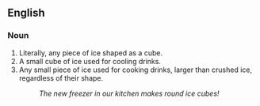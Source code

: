 ==English==

===Noun===
# Literally, any piece of ice shaped as a cube.
# A small cube of ice used for cooling drinks.
# Any small piece of ice used for cooking drinks, larger than crushed ice, regardless of their shape.
#: ''The new freezer in our kitchen makes round ice cubes!''